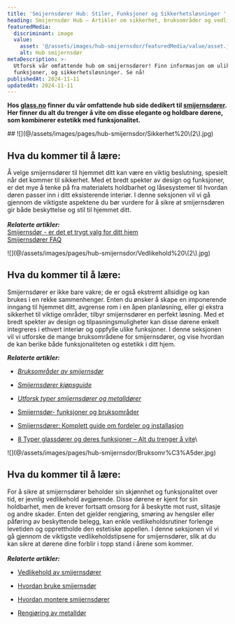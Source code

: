 ```yaml
---
title: 'Smijernsdører Hub: Stiler, Funksjoner og Sikkerhetsløsninger '
heading: Smijernsdør Hub – Artikler om sikkerhet, bruksområder og vedlikehold
featuredMedia:
  discriminant: image
  value:
    asset: '@/assets/images/hub-smijernsdor/featuredMedia/value/asset.jpeg'
    alt: Hub smijernsdør
metaDescription: >-
  Utforsk vår omfattende hub om smijernsdører! Finn informasjon om ulike stiler,
  funksjoner, og sikkerhetsløsninger. Se nå!
publishedAt: 2024-11-11
updatedAt: 2024-11-11
---
```

**Hos [glass.no](https://www.glass.no/) finner du vår omfattende hub side dedikert til [smijernsdører](https://www.glass.no/smijernsdor). Her finner du alt du trenger å vite om disse elegante og holdbare dørene, som kombinerer estetikk med funksjonalitet.**

<Container crop="boxed">
  ## ![](@/assets/images/pages/hub-smijernsdor/Sikkerhet%20\(2\).jpg)

  ## Hva du kommer til å lære:&#x20;

  Å velge smijernsdører til hjemmet ditt kan være en viktig beslutning, spesielt når det kommer til sikkerhet. Med et bredt spekter av design og funksjoner, er det mye å tenke på fra materialets holdbarhet og låsesystemer til hvordan døren passer inn i ditt eksisterende interiør. I denne seksjonen vil vi gå gjennom de viktigste aspektene du bør vurdere for å sikre at smijernsdøren gir både beskyttelse og stil til hjemmet ditt.\
  \
  ***Relaterte artikler:***\
  [Smijernsdør - er det et trygt valg for ditt hjem](https://www.glass.no/smijernsdor-er-det-et-trygt-valg-for-ditt-hjem)\
  [Smijernsdører FAQ](https://www.glass.no/smijernsdorer-faq)
</Container>

<Container crop="boxed">
  ![](@/assets/images/pages/hub-smijernsdor/Vedlikehold%20\(2\).jpg)

  ## Hva du kommer til å lære:

  Smijernsdører er ikke bare vakre; de er også ekstremt allsidige og kan brukes i en rekke sammenhenger. Enten du ønsker å skape en imponerende inngang til hjemmet ditt, avgrense rom i en åpen planløsning, eller gi ekstra sikkerhet til viktige områder, tilbyr smijernsdører en perfekt løsning. Med et bredt spekter av design og tilpasningsmuligheter kan disse dørene enkelt integreres i ethvert interiør og oppfylle ulike funksjoner. I denne seksjonen vil vi utforske de mange bruksområdene for smijernsdører, og vise hvordan de kan berike både funksjonaliteten og estetikk i ditt hjem.

  ***Relaterte artikler:***

  * [*Bruksområder av smijernsdør*](https://www.glass.no/bruksomrader-av-smijernsdor)

  * [*Smijernsdører kjøpsguide*](https://www.glass.no/smijernsdorer-kjopsguide)

  * [*Utforsk typer smijernsdører og metalldører*](https://www.glass.no/utforsk-typer-smijernsdorer-og-metalldorer)

  * [Smijernsdør- funksjoner og bruksområder](https://www.glass.no/smijernsdorer-funksjoner-og-bruksomrader)

  * [Smijernsdører: Komplett guide om fordeler og installasjon](https://www.glass.no/smijernsdorer-komplett-guide-om-fordeler-og-installasjon)

  * [8 Typer glassdører og deres funksjoner – Alt du trenger å vite](https://www.glass.no/8-typer-glassdorer-og-deres-funksjoner-alt-du-trenger-a-vite)\\
</Container>

<Container crop="boxed">
  ![](@/assets/images/pages/hub-smijernsdor/Bruksomr%C3%A5der.jpg)

  ## Hva du kommer til å lære:

  For å sikre at smijernsdører beholder sin skjønnhet og funksjonalitet over tid, er jevnlig vedlikehold avgjørende. Disse dørene er kjent for sin holdbarhet, men de krever fortsatt omsorg for å beskytte mot rust, slitasje og andre skader. Enten det gjelder rengjøring, smøring av hengsler eller påføring av beskyttende belegg, kan enkle vedlikeholdsrutiner forlenge levetiden og opprettholde den estetiske appellen. I denne seksjonen vil vi gå gjennom de viktigste vedlikeholdstipsene for smijernsdører, slik at du kan sikre at dørene dine forblir i topp stand i årene som kommer.\
  \
  ***Relaterte artikler:***

  * [Vedlikehold av smijernsdører](https://www.glass.no/vedlikehold-av-smijernsdorer-slik-gjor-du-det)

  * [Hvordan bruke smijernsdør](https://www.glass.no/hvordan-bruke-smijernsdorer-10-tips)

  * [Hvordan montere smijernsdører](https://www.glass.no/hvordan-montere-smijernsdorer)

  * [Rengjøring av metalldør](https://www.glass.no/rengjoring-av-metalldor)
</Container>
